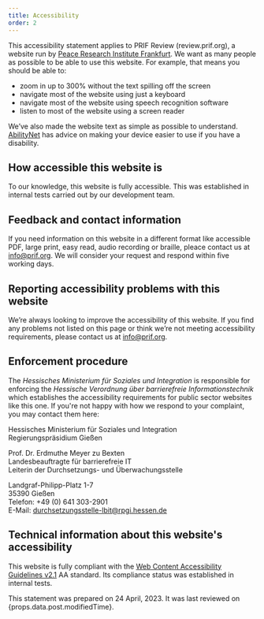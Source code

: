 ```yaml
---
title: Accessibility
order: 2
---
```


This accessibility statement applies to PRIF Review (review.prif.org), a website run by [Peace Research Institute Frankfurt](https://www.prif.org). We want as many people as possible to be able to use this website. For example, that means you should be able to:

- zoom in up to 300% without the text spilling off the screen
- navigate most of the website using just a keyboard
- navigate most of the website using speech recognition software
- listen to most of the website using a screen reader

We’ve also made the website text as simple as possible to understand. [AbilityNet](https://www.abilitynet.org.uk/) has advice on making your device easier to use if you have a disability.

## How accessible this website is

To our knowledge, this website is fully accessible. This was established in internal tests carried out by our development team.

## Feedback and contact information

If you need information on this website in a different format like accessible PDF, large print, easy read, audio recording or braille, pleace contact us at [info@prif.org](mailto:info@prif.org). We will consider your request and respond within five working days.

## Reporting accessibility problems with this website

We’re always looking to improve the accessibility of this website. If you find any problems not listed on this page or think we’re not meeting accessibility requirements, please contact us at [info@prif.org](mailto:info@prif.org).

## Enforcement procedure

The _Hessisches Ministerium für Soziales und Integration_ is responsible for enforcing the _Hessische Verordnung über barrierefreie Informationstechnik_ which establishes the accessibility requirements for public sector websites like this one. If you're not happy with how we respond to your complaint, you may contact them here:

Hessisches Ministerium für Soziales und Integration\
Regierungspräsidium Gießen

Prof. Dr. Erdmuthe Meyer zu Bexten\
Landesbeauftragte für barrierefreie IT\
Leiterin der Durchsetzungs- und Überwachungsstelle

Landgraf-Philipp-Platz 1-7\
35390 Gießen\
Telefon: +49 (0) 641 303-2901\
E-Mail: [durchsetzungsstelle-lbit@rpgi.hessen.de](mailto:durchsetzungsstelle-lbit@rpgi.hessen.de)

## Technical information about this website's accessibility

This website is fully compliant with the [Web Content Accessibility Guidelines v2.1](https://www.w3.org/TR/WCAG21/) AA standard. Its compliance status was established in internal tests.

This statement was prepared on 24 April, 2023. It was last reviewed on {props.data.post.modifiedTime}.
